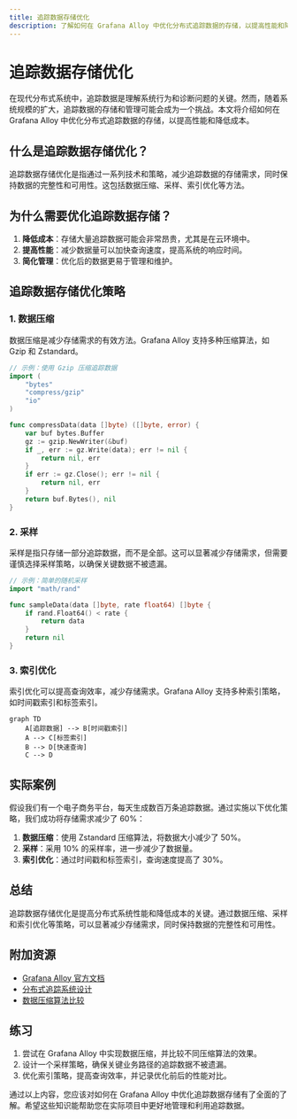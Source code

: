 ```yaml
---
title: 追踪数据存储优化
description: 了解如何在 Grafana Alloy 中优化分布式追踪数据的存储，以提高性能和降低成本。
---
```


# 追踪数据存储优化

在现代分布式系统中，追踪数据是理解系统行为和诊断问题的关键。然而，随着系统规模的扩大，追踪数据的存储和管理可能会成为一个挑战。本文将介绍如何在 Grafana Alloy 中优化分布式追踪数据的存储，以提高性能和降低成本。

## 什么是追踪数据存储优化？

追踪数据存储优化是指通过一系列技术和策略，减少追踪数据的存储需求，同时保持数据的完整性和可用性。这包括数据压缩、采样、索引优化等方法。

## 为什么需要优化追踪数据存储？

1. **降低成本**：存储大量追踪数据可能会非常昂贵，尤其是在云环境中。
2. **提高性能**：减少数据量可以加快查询速度，提高系统的响应时间。
3. **简化管理**：优化后的数据更易于管理和维护。

## 追踪数据存储优化策略

### 1. 数据压缩

数据压缩是减少存储需求的有效方法。Grafana Alloy 支持多种压缩算法，如 Gzip 和 Zstandard。

```go
// 示例：使用 Gzip 压缩追踪数据
import (
    "bytes"
    "compress/gzip"
    "io"
)

func compressData(data []byte) ([]byte, error) {
    var buf bytes.Buffer
    gz := gzip.NewWriter(&buf)
    if _, err := gz.Write(data); err != nil {
        return nil, err
    }
    if err := gz.Close(); err != nil {
        return nil, err
    }
    return buf.Bytes(), nil
}
```

### 2. 采样

采样是指只存储一部分追踪数据，而不是全部。这可以显著减少存储需求，但需要谨慎选择采样策略，以确保关键数据不被遗漏。

```go
// 示例：简单的随机采样
import "math/rand"

func sampleData(data []byte, rate float64) []byte {
    if rand.Float64() < rate {
        return data
    }
    return nil
}
```

### 3. 索引优化

索引优化可以提高查询效率，减少存储需求。Grafana Alloy 支持多种索引策略，如时间戳索引和标签索引。

```mermaid
graph TD
    A[追踪数据] --> B[时间戳索引]
    A --> C[标签索引]
    B --> D[快速查询]
    C --> D
```

## 实际案例

假设我们有一个电子商务平台，每天生成数百万条追踪数据。通过实施以下优化策略，我们成功将存储需求减少了 60%：

1. **数据压缩**：使用 Zstandard 压缩算法，将数据大小减少了 50%。
2. **采样**：采用 10% 的采样率，进一步减少了数据量。
3. **索引优化**：通过时间戳和标签索引，查询速度提高了 30%。

## 总结

追踪数据存储优化是提高分布式系统性能和降低成本的关键。通过数据压缩、采样和索引优化等策略，可以显著减少存储需求，同时保持数据的完整性和可用性。

## 附加资源

- [Grafana Alloy 官方文档](https://grafana.com/docs/alloy/latest/)
- [分布式追踪系统设计](https://opentracing.io/docs/)
- [数据压缩算法比较](https://en.wikipedia.org/wiki/Data_compression)

## 练习

1. 尝试在 Grafana Alloy 中实现数据压缩，并比较不同压缩算法的效果。
2. 设计一个采样策略，确保关键业务路径的追踪数据不被遗漏。
3. 优化索引策略，提高查询效率，并记录优化前后的性能对比。

通过以上内容，您应该对如何在 Grafana Alloy 中优化追踪数据存储有了全面的了解。希望这些知识能帮助您在实际项目中更好地管理和利用追踪数据。